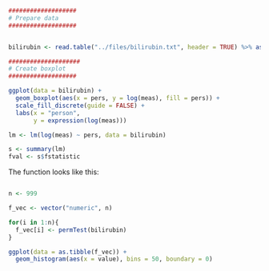 \section{Problem B: Permutation test}

\subsection{1.}

```r

###################
# Prepare data
###################


bilirubin <- read.table("../files/bilirubin.txt", header = TRUE) %>% as_tibble()

```


```r

####################
# Create boxplot
###################

ggplot(data = bilirubin) +
  geom_boxplot(aes(x = pers, y = log(meas), fill = pers)) +
  scale_fill_discrete(guide = FALSE) +
  labs(x = "person",
       y = expression(log(meas)))

```
```r

lm <- lm(log(meas) ~ pers, data = bilirubin)

s <- summary(lm)
fval <- s$fstatistic


```



\subsection{2.}

The function looks like this:

```r
```

\subsection{3.}

```r
n <- 999

f_vec <- vector("numeric", n)

for(i in 1:n){
  f_vec[i] <- permTest(bilirubin)
}

ggplot(data = as.tibble(f_vec)) +
  geom_histogram(aes(x = value), bins = 50, boundary = 0)

```
